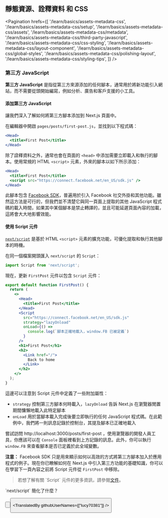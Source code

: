 
## 靜態資源、詮釋資料 和 CSS

<Pagination
  hrefs={[
    '/learn/basics/assets-metadata-css',
    '/learn/basics/assets-metadata-css/setup',
    '/learn/basics/assets-metadata-css/assets',
    '/learn/basics/assets-metadata-css/metadata',
    '/learn/basics/assets-metadata-css/third-party-javascript',
    '/learn/basics/assets-metadata-css/css-styling',
    '/learn/basics/assets-metadata-css/layout-component',
    '/learn/basics/assets-metadata-css/global-styles',
    '/learn/basics/assets-metadata-css/polishing-layout',
    '/learn/basics/assets-metadata-css/styling-tips',
  ]}
/>

### 第三方 JavaScript

**第三方 JavaScript** 是指從第三方來源添加的任何腳本，通常用於將新功能引入網站，而不需要從頭開始編寫，例如分析、廣告和客戶支援的小工具。

#### 添加第三方 JavaScript

讓我們深入了解如何將第三方腳本添加到 Next.js 頁面中。

在編輯器中開啟 `pages/posts/first-post.js`，並找到以下程式碼：

```jsx
<Head>
  <title>First Post</title>
</Head>
```

除了詮釋資料之外，通常也會在頁面的 `<head>` 中添加需要立即載入和執行的腳本。使用常規的 HTML `<script>` 元素，外來的腳本以如下所示添加：

```jsx
<Head>
  <title>First Post</title>
  <script src="https://connect.facebook.net/en_US/sdk.js" />
</Head>
```

此腳本包含 <a href="https://developers.facebook.com/docs/javascript/quickstart" target="_blank">Facebook SDK</a>，普遍用於引入 Facebook 社交外掛和其他功能。雖然這方法是可行的，但我們並不清楚它與同一頁面上提取的其他 JavaScript 程式碼的載入時間，如果其中某個腳本是禁止轉譯的，並且可能延遲頁面內容的加載，這將會大大地影響效能。

#### 使用 Script 元件

<a href="/docs/api-reference/next/script" className="link-code" target="_blank">`next/script`</a> 是基於 HTML `<script>` 元素的擴充功能，可優化提取和執行其他腳本的時機。

在同一個檔案開頭匯入 `next/script` 的 `Script`：

```jsx
import Script from 'next/script';
```

現在，更新 `FirstPost` 元件以包含 `Script` 元件：

```jsx
export default function FirstPost() {
  return (
    <>
      <Head>
        <title>First Post</title>
      </Head>
      <Script
        src="https://connect.facebook.net/en_US/sdk.js"
        strategy="lazyOnload"
        onLoad={() =>
          console.log(`腳本正確地載入，window.FB 已被定義`)
        }
      />
      <h1>First Post</h1>
      <h2>
        <Link href="/">
          Back to home
        </Link>
      </h2>
    </>
  );
}
```

這邊可以注意到 Script 元件中定義了一些附加屬性：

- `strategy` 控制第三方腳本何時載入，`lazyOnload` 告訴 Next.js 在瀏覽器閒置期間慵懶地載入此特定腳本
- `onLoad` 用於當腳本載入完成後要立即執行的任何 JavaScript 程式碼。在此範例中，我們將一則訊息記錄於控制台，其提及腳本已正確地載入

嘗試訪問 http://localhost:3000/posts/first-post ，使用瀏覽器的開發人員工具，你應該可以在 `Console` 面板裡看到上方記錄的訊息。此外，你可以執行 `window.FB` 來查看腳本是否已定義於此全域變數。

**注意：** Facebook SDK 只是用來顯示如何以高效的方式將第三方腳本加入於應用程式的例子。現在你已瞭解如何在 Next.js 中引入第三方功能的基礎知識，你可以在學習下一頁內容之前將 Script 元件從 `FirstPost` 中移除。

<Blockquote>
  若想了解有關 `Script` 元件的更多資訊，請參閱<a href="/docs/basic-features/script" target="_blank">文件</a>。
</Blockquote>

<Quiz>
  <QuizHeading type={QuizType.quickReview}>
    `next/script` 簡化了什麼？
  </QuizHeading>
  <QuizOptionGroup>
    <QuizOption text="載入第三方腳本" isCorrect />
    <QuizOption text="壓縮腳本" />
    <QuizOption text="優化打包腳本區塊" />
  </QuizOptionGroup>
</Quiz>

<Button
  content="返回上一頁 ←"
  url="/learn/basics/assets-metadata-css/metadata"
  basicStyle="text-white bg-[#0070f3]"
  hoverStyle="hover:opacity-90"
/>

<Button
  content="前往下一頁 →"
  url="/learn/basics/assets-metadata-css/css-styling"
  basicStyle="text-white bg-[#0070f3]"
  hoverStyle="hover:opacity-90"
/>

<TranslatedBy githubUserNames={["lucy70381"]} />
